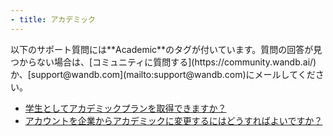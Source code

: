 ```yaml
---
- title: アカデミック
---
```


<Card>
  以下のサポート質問には**Academic**のタグが付いています。質問の回答が見つからない場合は、[コミュニティに質問する](https://community.wandb.ai/)か、[support@wandb.com](mailto:support@wandb.com)にメールしてください。
</Card>

* [学生としてアカデミックプランを取得できますか？](/support/academic_plan_student)
* [アカウントを企業からアカデミックに変更するにはどうすればよいですか？](/support/change_account_from_corporate_academic)
